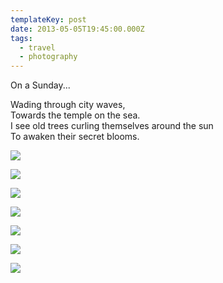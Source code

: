 ```yaml
---
templateKey: post
date: 2013-05-05T19:45:00.000Z
tags:
  - travel
  - photography
---
```

On a Sunday...

Wading through city waves,<br/>
Towards the temple on the sea.<br/>
I see old trees curling themselves around the sun<br/>
To awaken their secret blooms.

![](../../assets/photos/20130505-IMG_6218.jpg)

![](../../assets/photos/20130505-IMG_6191.jpg)

![](../../assets/photos/20130505-IMG_6193.jpg)

![](../../assets/photos/20130505-IMG_6168.jpg)

![](../../assets/photos/20130505-IMG_6162.jpg)

![](../../assets/photos/20130505-IMG_6235.jpg)

![](../../assets/photos/20130505-IMG_6239.jpg)
